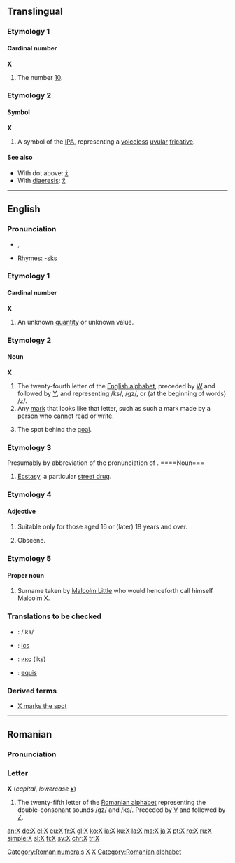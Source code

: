 {{see|Appendix:Variations of "x"}}

{{wikipedia}}
==Translingual==
===Etymology 1===
====Cardinal number====
'''X'''
# {{context|Roman numerals}} The number [[ten|10]].
[[Category:Roman numerals]]
===Etymology 2===
====Symbol====
'''X'''
# A symbol of the [[IPA]], representing a [[voiceless]] [[uvular]] [[fricative]].

====See also====
*With dot above: [[ẋ]]
*With [[diaeresis]]: [[ẍ]]

----

==English==
===Pronunciation===
*{{IPA|/ɛks/}}, {{SAMPA|/Eks/}}
*Rhymes: [[Rhymes:English:-ɛks|-ɛks]]
===Etymology 1===
====Cardinal number====
'''X'''
# An unknown [[quantity]] or unknown value.
===Etymology 2===
====Noun====
'''X'''
# The twenty-fourth letter of the [[Appendix:Roman script|English alphabet]], preceded by [[W]] and followed by [[Y]], and representing /ks/, /gz/,<!--as in "exact" in my dialect at least--> or (at the beginning of words) /z/.
# Any [[mark]] that looks like that letter, such as such a mark made by a person who cannot read or write.
# {{lacrosse}} The spot behind the [[goal]].
===Etymology 3===
Presumably by abbreviation of the pronunciation of {{term|ecstasy}}.
====Noun===
{{en-noun|-}}
# {{slang}} [[ecstasy|Ecstasy]], a particular [[street drug]].
===Etymology 4===
====Adjective====
{{en-adj|-}}
# {{context|Former|_|British|_|film certificate}} Suitable only for those aged 16 or (later) 18 years and over.
# {{context|movie rating}} Obscene.
===Etymology 5===
====Proper noun====
{{en-proper noun}}
#{{rfd-sense}} Surname taken by [[w:Malcolm X|Malcolm Little]] who would henceforth call himself Malcolm X.
===Translations to be checked===
{{top}}
*{{ttbc|French}}: /iks/
*{{ttbc|Italian}}: [[ics]]
{{mid}}
*{{ttbc|Russian}}: [[икс]] (iks)
*{{ttbc|Spanish}}: [[equis]]
{{bottom}}
===Derived terms===
*[[X marks the spot]]

[[Category:Latin letters|X]]
[[Category:IPA symbols|X]]

----

==Romanian==

===Pronunciation===
{{IPA|/iks/|lang=ro}}

===Letter===
'''X''' (''capital'', ''lowercase'' '''[[x]]''')

# The twenty-fifth letter of the [[Romanian alphabet]] representing the double-consonant sounds /gz/ and /ks/. Preceded by [[V]] and followed by [[Z]].

[[Category:Romanian alphabet]]

[[an:X]]
[[de:X]]
[[el:X]]
[[eu:X]]
[[fr:X]]
[[gl:X]]
[[ko:X]]
[[ia:X]]
[[ku:X]]
[[la:X]]
[[ms:X]]
[[ja:X]]
[[pt:X]]
[[ro:X]]
[[ru:X]]
[[simple:X]]
[[sl:X]]
[[fi:X]]
[[sv:X]]
[[chr:X]]
[[tr:X]]